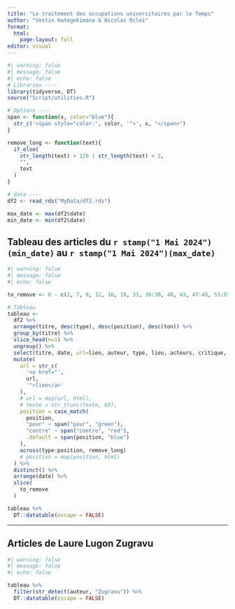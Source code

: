 ```yaml
---
title: "Le traitement des occupations universitaires par le Temps"
author: "Vestin Hategekimana & Nicolas Oclei"
format: 
  html:
    page-layout: full
editor: visual
---
```


```r
#| warning: false
#| message: false
#| echo: false
# Libraries ----
library(tidyverse, DT)
source("Script/utilities.R")

# Options ----
span <- function(x, color="blue"){
  str_c('<span style="color:', color, '">', x, "</span>")
}

remove_long <- function(text){
  if_else(
    str_length(text) > 120 | str_length(text) < 3,
    "",
    text
  )
}

# data ----
df2 <- read_rds("MyData/df2.rds")

max_date <- max(df2$date)
min_date <- min(df2$date)
```


## Tableau des articles du `r stamp("1 Mai 2024")(min_date)` au `r stamp("1 Mai 2024")(max_date)`

```r
#| warning: false
#| message: false
#| echo: false

to_remove <- 0 - c(2, 7, 8, 12, 16, 18, 31, 36:38, 40, 43, 47:48, 53:55, 57:58, 61:69, 72:73, 75:80, 82:84, 86, 88, 91:95, 99:104)

# Tableau
tableau <- 
  df2 %>% 
  arrange(titre, desc(type), desc(position), desc(ton)) %>% 
  group_by(titre) %>%
  slice_head(n=1) %>%
  ungroup() %>%
  select(titre, date, url=lien, auteur, type, lieu, acteurs, critique, position) %>%
  mutate(
    url = str_c(
      '<a href="',
      url,
      '">lien</a>'
    ),
    # url = map(url, html),
    # texte = str_trunc(texte, 60),
    position = case_match(
      position,
      "pour" ~ span("pour", "green"),
      "contre" ~ span("contre", "red"),
      .default = span(position, "blue")
    ),
    across(type:position, remove_long)
    # position = map(position, html)
  ) %>% 
  distinct() %>% 
  arrange(date) %>% 
  slice(
    to_remove
  )

tableau %>% 
  DT::datatable(escape = FALSE)
```

------------------------------------------------------------------------

## Articles de Laure Lugon Zugravu

```r
#| warning: false
#| message: false
#| echo: false

tableau %>% 
  filter(str_detect(auteur, "Zugravu")) %>% 
  DT::datatable(escape = FALSE)
```
